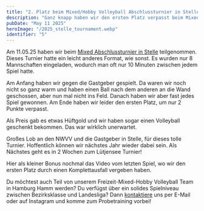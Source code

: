 ```yaml
---
title: "2. Platz beim Mixed/Hobby Volleyball Abschlussturnier in Stelle"
description: "Ganz knapp haben wir den ersten Platz verpasst beim Mixed/Hobby Volleyball Abschlussturnier in Stelle!"
pubDate: "May 11 2025"
heroImage: "/2025_stelle_tournament.webp"
identifier: "5"
---
```



Am 11.05.25 haben wir beim [Mixed Abschlussturnier in Stelle](https://volleyball-hoheheide.de/volley-mixed-abschlussturnier-der-region-hohe-heide-2025/) teilgenommen.
Dieses Turnier hatte ein leicht anderes Format, wie sonst. 
Es wurden nur 8 Mannschaften eingeladen, wodurch man oft nur 10 Minuten zwischen jedem Spiel hatte.

Am Anfang haben wir gegen die Gastgeber gespielt. 
Da waren wir noch nicht so ganz warm und haben einen Ball nach dem anderen an die Wand geschossen,
aber nun mal nicht ins Feld. 
Danach haben wir aber fast jedes Spiel gewonnen.
Am Ende haben wir leider den ersten Platz, um nur 2 Punkte verpasst.

Als Preis gab es etwas Hüftgold und wir haben sogar einen Volleyball geschenkt bekommen.
Das war wirklich unerwartet. 

Großes Lob an den NWVV und die Gastgeber in Stelle, für dieses tolle Turnier. 
Hoffentlich können wir nächstes Jahr wieder dabei sein.
Als Nächstes geht es in 2 Wochen zum Lütjensee Turnier!

Hier als kleiner Bonus nochmal das Video vom letzten Spiel, wo wir den
ersten Platz durch einen Komplettausfall vergeben haben.

<YouTube id="rIXq1ZrXKyY" />

Du möchtest auch Teil von unserem Freizeit-Mixed-Hobby Volleyball Team in Hamburg Hamm werden?
Du verfügst über ein solides Spielniveau zwischen Bezirksklasse und Landesliga?
Dann [kontaktiere](/de/contact/) uns per E-Mail oder auf Instagram und komme zum Probetraining vorbei!

